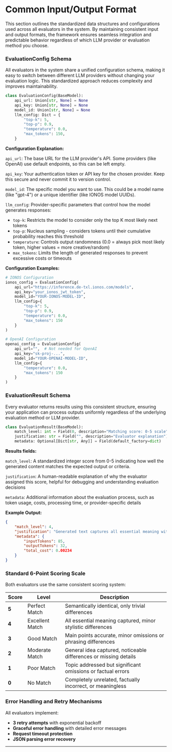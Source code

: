 # Common Input/Output Format

This section outlines the standardized data structures and configurations used across all evaluators in the system. By maintaining consistent input and output formats, the framework ensures seamless integration and predictable behavior regardless of which LLM provider or evaluation method you choose.

### EvaluationConfig Schema

All evaluators in the system share a unified configuration schema, making it easy to switch between different LLM providers without changing your evaluation logic. This standardized approach reduces complexity and improves maintainability.
```python
class EvaluationConfig(BaseModel):
    api_url: Union[str, None] = None
    api_key: Union[str, None] = None  
    model_id: Union[str, None] = None
    llm_config: Dict = {
        "top-k": 5,
        "top-p": 0.9,
        "temperature": 0.0,
        "max_tokens": 150,
    }
```
**Configuration Explanation:**

`api_url`: The base URL for the LLM provider's API. Some providers (like OpenAI) use default endpoints, so this can be left empty.

`api_key`: Your authentication token or API key for the chosen provider. Keep this secure and never commit it to version control.

`model_id`: The specific model you want to use. This could be a model name (like "gpt-4") or a unique identifier (like IONOS model UUIDs).

`llm_config`: Provider-specific parameters that control how the model generates responses:

- `top-k`: Restricts the model to consider only the top K most likely next tokens
- `top-p`: Nucleus sampling - considers tokens until their cumulative probability reaches this threshold
- `temperature`: Controls output randomness (0.0 = always pick most likely token, higher values = more creative/random)
- `max_tokens`: Limits the length of generated responses to prevent excessive costs or timeouts

**Configuration Examples:**

```python
# IONOS Configuration
ionos_config = EvaluationConfig(
    api_url="https://inference.de-txl.ionos.com/models",
    api_key="your_ionos_jwt_token",
    model_id="YOUR-IONOS-MODEL-ID",
    llm_config={
        "top-k": 5,
        "top-p": 0.9, 
        "temperature": 0.0,
        "max_tokens": 150
    }
)

# OpenAI Configuration  
openai_config = EvaluationConfig(
    api_url="",  # Not needed for OpenAI
    api_key="sk-proj-...",
    model_id="YOUR-OPENAI-MODEL-ID",
    llm_config={
        "temperature": 0.0,
        "max_tokens": 150
    }
)
```

### EvaluationResult Schema

Every evaluator returns results using this consistent structure, ensuring your application can process outputs uniformly regardless of the underlying evaluation method or LLM provider.

```python
class EvaluationResult(BaseModel):
    match_level: int = Field(0, description="Matching score: 0-5 scale")
    justification: str = Field("", description="Evaluator explanation")
    metadata: Optional[Dict[str, Any]] = Field(default_factory=dict)
```
**Results fields:**

```match_level```: A standardized integer score from 0-5 indicating how well the generated content matches the expected output or criteria.

```justification```: A human-readable explanation of why the evaluator assigned this score, helpful for debugging and understanding evaluation decisions

```metadata```: Additional information about the evaluation process, such as token usage, costs, processing time, or provider-specific details

**Example Output:**

```json
{
    "match_level": 4,
    "justification": "Generated text captures all essential meaning with minor stylistic differences. No important details missing.",
    "metadata": {
        "inputTokens": 85,
        "outputTokens": 32,
        "total_cost": 0.00234
    }
}
```

### Standard 6-Point Scoring Scale

Both evaluators use the same consistent scoring system:

| Score | Level | Description |
|-------|-------|-------------|
| **5** | Perfect Match | Semantically identical, only trivial differences |
| **4** | Excellent Match | All essential meaning captured, minor stylistic differences |
| **3** | Good Match | Main points accurate, minor omissions or phrasing differences |
| **2** | Moderate Match | General idea captured, noticeable differences or missing details |
| **1** | Poor Match | Topic addressed but significant omissions or factual errors |
| **0** | No Match | Completely unrelated, factually incorrect, or meaningless |

### Error Handling and Retry Mechanisms

All evaluators implement:
- **3 retry attempts** with exponential backoff
- **Graceful error handling** with detailed error messages
- **Request timeout protection**
- **JSON parsing error recovery**

---
